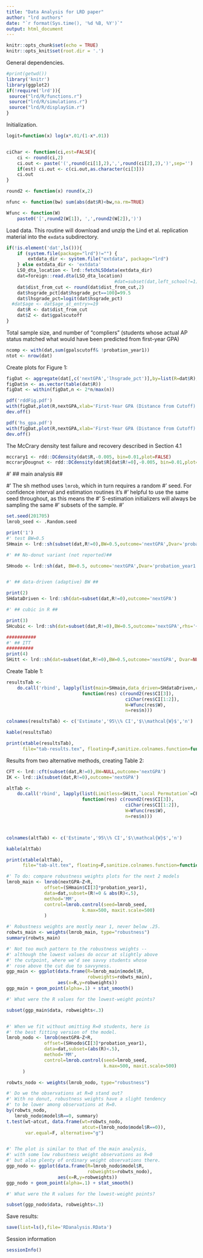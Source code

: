 ```yaml
---
title: "Data Analysis for LRD paper"
author: "lrd authors"
date: "`r format(Sys.time(), '%d %B, %Y')`"
output: html_document
---
```


```r
knitr::opts_chunk$set(echo = TRUE)
knitr::opts_knit$set(root.dir = '.')
```

General dependencies.
```r
#print(getwd())
library('knitr')
library(ggplot2)
if(!require('lrd')){
 source("lrd/R/functions.r")
 source("lrd/R/simulations.r")
 source("lrd/R/displaySim.r")
}
```

Initialization.
```r
logit=function(x) log(x*.01/(1-x*.01))


ciChar <- function(ci,est=FALSE){
    ci <- round(ci,2)
    ci.out <- paste('(',round(ci[1],2),',',round(ci[2],2),')',sep='')
    if(est) ci.out <- c(ci.out,as.character(ci[3]))
    ci.out
}

round2 <- function(x) round(x,2)

nfunc <- function(bw) sum(abs(dat$R)<bw,na.rm=TRUE)

Wfunc <- function(W)
    paste0('[',round2(W[1]), ',',round2(W[2]),')')

```


Load data. This routine will download and unzip the Lind et al. replication
material into the `exdata` subdirectory.
```r
if(!is.element('dat',ls())){
    if (system.file(package="lrd")!="") {
        extdata_dir <- system.file("extdata", package="lrd")
    } else extdata_dir <- 'extdata'
    LSO_dta_location <- lrd::fetchLSOdata(extdata_dir)
    dat=foreign::read.dta(LSO_dta_location)
                                        #dat=subset(dat,left_school!=1)
    dat$dist_from_cut <- round(dat$dist_from_cut,2)
    dat$hsgrade_pct[dat$hsgrade_pct==100]=99.5
    dat$lhsgrade_pct=logit(dat$hsgrade_pct)
  #dat$age <- dat$age_at_entry>=19
    dat$R <- dat$dist_from_cut
    dat$Z <- dat$gpalscutoff
}
```

Total sample size, and number of "compliers" (students whose actual AP
status matched what would have been predicted from first-year GPA)
```r
ncomp <- with(dat,sum(gpalscutoff& !probation_year1))
ntot <- nrow(dat)
```


Create plots for Figure 1:
```r

figDat <- aggregate(dat[,c('nextGPA','lhsgrade_pct')],by=list(R=dat$R),FUN=mean,na.rm=TRUE)
figDat$n <- as.vector(table(dat$R))
figDat <- within(figDat,n <- 2*n/max(n))

pdf('rddFig.pdf')
with(figDat,plot(R,nextGPA,xlab='First-Year GPA (Distance from Cutoff)',ylab='Avg Subsequent GPA')
dev.off()

pdf('hs_gpa.pdf')
with(figDat,plot(R,nextGPA,xlab='First-Year GPA (Distance from Cutoff)',ylab='Avg logit(hsgrade_pct)'))
dev.off()
```

The McCrary density test failure and recovery described in Section 4.1
```r
mccrary1 <- rdd::DCdensity(dat$R,-0.005, bin=0.01,plot=FALSE)
mccraryDougnut <- rdd::DCdensity(dat$R[dat$R!=0],-0.005, bin=0.01,plot=FALSE)
```


#' ## main analysis ##

#' The sh method uses `lmrob`, which in turn requires a random
#' seed.  For confidence interval and estimation routines it's
#' helpful to use the same seed throughout, as this means the
#' S-estimation initializers will always be sampling the same
#' subsets of the sample.
#'

```r
set.seed(201705)
lmrob_seed <- .Random.seed

print('1')
#' test BW=0.5
SHmain <- lrd::sh(subset(dat,R!=0),BW=0.5,outcome='nextGPA',Dvar='probation_year1')

#' ## No-donut variant (not reported)##

SHnodo <- lrd::sh(dat, BW=0.5, outcome='nextGPA',Dvar='probation_year1')


#' ## data-driven (adaptive) BW ##

print(2)
SHdataDriven <- lrd::sh(dat=subset(dat,R!=0),outcome='nextGPA')

#' ## cubic in R ##

print(3)
SHcubic <- lrd::sh(dat=subset(dat,R!=0),BW=0.5,outcome='nextGPA',rhs='~Z+poly(R,3)')

###########
#' ## ITT
##########
print(4)
SHitt <- lrd::sh(dat=subset(dat,R!=0),BW=0.5,outcome='nextGPA', Dvar=NULL)

```
Create Table 1:
```r

resultsTab <-
    do.call('rbind', lapply(list(main=SHmain,data_driven=SHdataDriven,cubic=SHcubic,ITT=SHitt),
                            function(res) c(round2(res$CI[3]),
                                            ciChar(res$CI[1:2]),
                                            W=Wfunc(res$W),
                                            n=res$n)))

colnames(resultsTab) <- c('Estimate','95\\% CI','$\\mathcal{W}$','n')

kable(resultsTab)

print(xtable(resultsTab),
      file="tab-results.tex", floating=F,sanitize.colnames.function=function(x) x)
```

Results from two alternative methods, creating Table 2:
```r
CFT <- lrd::cft(subset(dat,R!=0),BW=NULL,outcome='nextGPA')
IK <- lrd::ik(subset(dat,R!=0),outcome='nextGPA')

altTab <-
    do.call('rbind', lapply(list(Limitless=SHitt,`Local Permutation`=CFT,`Local OLS`=IK),
                            function(res) c(round2(res$CI[3]),
                                            ciChar(res$CI[1:2]),
                                            W=Wfunc(res$W),
                                            n=res$n)))



colnames(altTab) <- c('Estimate','95\\% CI','$\\mathcal{W}$','n')

kable(altTab)

print(xtable(altTab),
      file="tab-alt.tex", floating=F,sanitize.colnames.function=function(x) x)
```



```r
#' To do: compare robustness weights plots for the next 2 models
lmrob_main <- lmrob(nextGPA~Z+R,
              offset=(SHmain$CI[3]*probation_year1),
              data=dat,subset=(R!=0 & abs(R)<.5),
              method='MM',
              control=lmrob.control(seed=lmrob_seed,
                            k.max=500, maxit.scale=500)
              )

#' Robustness weights are mostly near 1, never below .25.
robwts_main <- weights(lmrob_main, type="robustness")
summary(robwts_main)

#' Not too much pattern to the robustness weights --
#' although the lowest values do occur at slightly above
#' the cutpoint, where we'd see savvy students whose
#' rose above the cut due to savvyness.
ggp_main <- ggplot(data.frame(R=lmrob_main$model$R,
                              robweights=robwts_main),
                   aes(x=R,y=robweights))
ggp_main + geom_point(alpha=.1) + stat_smooth()

#' What were the R values for the lowest-weight points?

subset(ggp_main$data, robweights<.3)


#' When we fit without omitting R=0 students, here is
#' the best fitting version of the model.
lmrob_nodo <- lmrob(nextGPA~Z+R,
              offset=(SHnodo$CI[3]*probation_year1),
              data=dat,subset=(abs(R)<.5),
              method='MM',
              control=lmrob.control(seed=lmrob_seed,
                                    k.max=500, maxit.scale=500)
      )

robwts_nodo <- weights(lmrob_nodo, type="robustness")

#' Do we the observations at R=0 stand out?
#' With no donut, robustness weights have a slight tendency
#' to be lower among observations at R=0.
by(robwts_nodo,
   lmrob_nodo$model$R==0, summary)
t.test(wt~atcut, data.frame(wt=robwts_nodo,
                            atcut=(lmrob_nodo$model$R==0)),
       var.equal=F, alternative="g")


#' The plot is similar to that of the main analysis,
#' with some low robustness weight observations as R=0
#' but also plenty of ordinary weight observations there.
ggp_nodo <- ggplot(data.frame(R=lmrob_nodo$model$R,
                              robweights=robwts_nodo),
                   aes(x=R,y=robweights))
ggp_nodo + geom_point(alpha=.1) + stat_smooth()

#' What were the R values for the lowest-weight points?

subset(ggp_nodo$data, robweights<.3)
```


Save results:
```r
save(list=ls(),file='RDanalysis.RData')
```

Session information
```r
sessionInfo()
```




